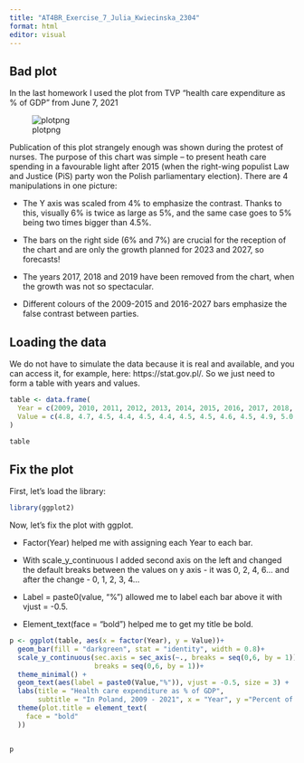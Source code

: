 ```yaml
---
title: "AT4BR_Exercise_7_Julia_Kwiecinska_2304"
format: html
editor: visual
---
```


## Bad plot

In the last homework I used the plot from TVP "health care expenditure as % of GDP" from June 7, 2021

![plotpng](pictures/plot1.png)

Publication of this plot strangely enough was shown during the protest of nurses. The purpose of this chart was simple -- to present heath care spending in a favourable light after 2015 (when the right-wing populist Law and Justice (PiS) party won the Polish parliamentary election). There are 4 manipulations in one picture:

-   The Y axis was scaled from 4% to emphasize the contrast. Thanks to this, visually 6% is twice as large as 5%, and the same case goes to 5% being two times bigger than 4.5%.

-   The bars on the right side (6% and 7%) are crucial for the reception of the chart and are only the growth planned for 2023 and 2027, so forecasts!

-   The years 2017, 2018 and 2019 have been removed from the chart, when the growth was not so spectacular.

-   Different colours of the 2009-2015 and 2016-2027 bars emphasize the false contrast between parties.

## Loading the data

We do not have to simulate the data because it is real and available, and you can access it, for example, here: https://stat.gov.pl/. So we just need to form a table with years and values.

```r
table <- data.frame(
  Year = c(2009, 2010, 2011, 2012, 2013, 2014, 2015, 2016, 2017, 2018, 2019, 2020, 2021),
  Value = c(4.8, 4.7, 4.5, 4.4, 4.5, 4.4, 4.5, 4.5, 4.6, 4.5, 4.9, 5.0, 5.3)
)

table
```

## Fix the plot

First, let's load the library:

```r
library(ggplot2)
```

Now, let's fix the plot with ggplot.

-   Factor(Year) helped me with assigning each Year to each bar.

-   With scale_y_continuous I added second axis on the left and changed the default breaks between the values on y axis - it was 0, 2, 4, 6... and after the change - 0, 1, 2, 3, 4...

-   Label = paste0(value, "%") allowed me to label each bar above it with vjust = -0.5.

-   Element_text(face = "bold") helped me to get my title be bold.

```r
p <- ggplot(table, aes(x = factor(Year), y = Value))+
  geom_bar(fill = "darkgreen", stat = "identity", width = 0.8)+
  scale_y_continuous(sec.axis = sec_axis(~., breaks = seq(0,6, by = 1)), 
                     breaks = seq(0,6, by = 1))+
  theme_minimal() +
  geom_text(aes(label = paste0(Value,"%")), vjust = -0.5, size = 3) +
  labs(title = "Health care expenditure as % of GDP", 
       subtitle = "In Poland, 2009 - 2021", x = "Year", y ="Percent of GDP") +
  theme(plot.title = element_text(
    face = "bold"
  ))


p
```
